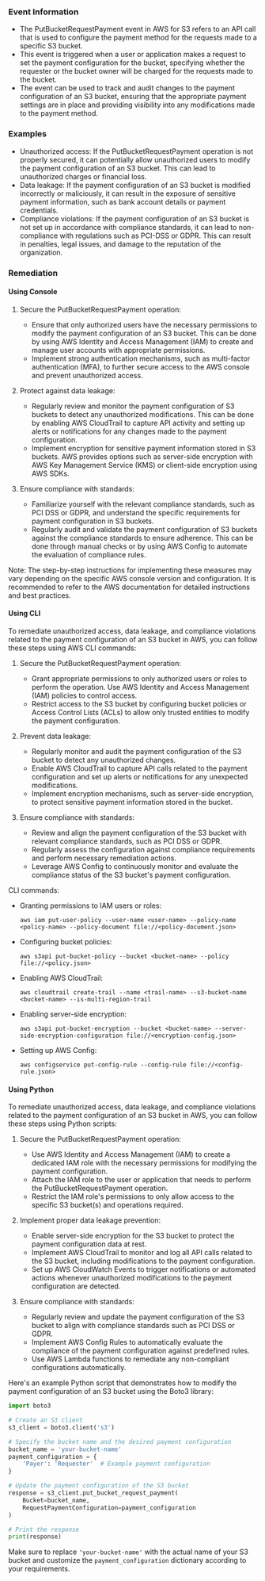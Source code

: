 
### Event Information

- The PutBucketRequestPayment event in AWS for S3 refers to an API call that is used to configure the payment method for the requests made to a specific S3 bucket.
- This event is triggered when a user or application makes a request to set the payment configuration for the bucket, specifying whether the requester or the bucket owner will be charged for the requests made to the bucket.
- The event can be used to track and audit changes to the payment configuration of an S3 bucket, ensuring that the appropriate payment settings are in place and providing visibility into any modifications made to the payment method.


### Examples

- Unauthorized access: If the PutBucketRequestPayment operation is not properly secured, it can potentially allow unauthorized users to modify the payment configuration of an S3 bucket. This can lead to unauthorized charges or financial loss.
- Data leakage: If the payment configuration of an S3 bucket is modified incorrectly or maliciously, it can result in the exposure of sensitive payment information, such as bank account details or payment credentials.
- Compliance violations: If the payment configuration of an S3 bucket is not set up in accordance with compliance standards, it can lead to non-compliance with regulations such as PCI-DSS or GDPR. This can result in penalties, legal issues, and damage to the reputation of the organization.

### Remediation

#### Using Console

1. Secure the PutBucketRequestPayment operation:
   - Ensure that only authorized users have the necessary permissions to modify the payment configuration of an S3 bucket. This can be done by using AWS Identity and Access Management (IAM) to create and manage user accounts with appropriate permissions.
   - Implement strong authentication mechanisms, such as multi-factor authentication (MFA), to further secure access to the AWS console and prevent unauthorized access.

2. Protect against data leakage:
   - Regularly review and monitor the payment configuration of S3 buckets to detect any unauthorized modifications. This can be done by enabling AWS CloudTrail to capture API activity and setting up alerts or notifications for any changes made to the payment configuration.
   - Implement encryption for sensitive payment information stored in S3 buckets. AWS provides options such as server-side encryption with AWS Key Management Service (KMS) or client-side encryption using AWS SDKs.

3. Ensure compliance with standards:
   - Familiarize yourself with the relevant compliance standards, such as PCI DSS or GDPR, and understand the specific requirements for payment configuration in S3 buckets.
   - Regularly audit and validate the payment configuration of S3 buckets against the compliance standards to ensure adherence. This can be done through manual checks or by using AWS Config to automate the evaluation of compliance rules.

Note: The step-by-step instructions for implementing these measures may vary depending on the specific AWS console version and configuration. It is recommended to refer to the AWS documentation for detailed instructions and best practices.

#### Using CLI

To remediate unauthorized access, data leakage, and compliance violations related to the payment configuration of an S3 bucket in AWS, you can follow these steps using AWS CLI commands:

1. Secure the PutBucketRequestPayment operation:
   - Grant appropriate permissions to only authorized users or roles to perform the operation. Use AWS Identity and Access Management (IAM) policies to control access.
   - Restrict access to the S3 bucket by configuring bucket policies or Access Control Lists (ACLs) to allow only trusted entities to modify the payment configuration.

2. Prevent data leakage:
   - Regularly monitor and audit the payment configuration of the S3 bucket to detect any unauthorized changes.
   - Enable AWS CloudTrail to capture API calls related to the payment configuration and set up alerts or notifications for any unexpected modifications.
   - Implement encryption mechanisms, such as server-side encryption, to protect sensitive payment information stored in the bucket.

3. Ensure compliance with standards:
   - Review and align the payment configuration of the S3 bucket with relevant compliance standards, such as PCI DSS or GDPR.
   - Regularly assess the configuration against compliance requirements and perform necessary remediation actions.
   - Leverage AWS Config to continuously monitor and evaluate the compliance status of the S3 bucket's payment configuration.

CLI commands:
- Granting permissions to IAM users or roles:
  ```
  aws iam put-user-policy --user-name <user-name> --policy-name <policy-name> --policy-document file://<policy-document.json>
  ```

- Configuring bucket policies:
  ```
  aws s3api put-bucket-policy --bucket <bucket-name> --policy file://<policy.json>
  ```

- Enabling AWS CloudTrail:
  ```
  aws cloudtrail create-trail --name <trail-name> --s3-bucket-name <bucket-name> --is-multi-region-trail
  ```

- Enabling server-side encryption:
  ```
  aws s3api put-bucket-encryption --bucket <bucket-name> --server-side-encryption-configuration file://<encryption-config.json>
  ```

- Setting up AWS Config:
  ```
  aws configservice put-config-rule --config-rule file://<config-rule.json>
  ```

#### Using Python

To remediate unauthorized access, data leakage, and compliance violations related to the payment configuration of an S3 bucket in AWS, you can follow these steps using Python scripts:

1. Secure the PutBucketRequestPayment operation:
   - Use AWS Identity and Access Management (IAM) to create a dedicated IAM role with the necessary permissions for modifying the payment configuration.
   - Attach the IAM role to the user or application that needs to perform the PutBucketRequestPayment operation.
   - Restrict the IAM role's permissions to only allow access to the specific S3 bucket(s) and operations required.

2. Implement proper data leakage prevention:
   - Enable server-side encryption for the S3 bucket to protect the payment configuration data at rest.
   - Implement AWS CloudTrail to monitor and log all API calls related to the S3 bucket, including modifications to the payment configuration.
   - Set up AWS CloudWatch Events to trigger notifications or automated actions whenever unauthorized modifications to the payment configuration are detected.

3. Ensure compliance with standards:
   - Regularly review and update the payment configuration of the S3 bucket to align with compliance standards such as PCI DSS or GDPR.
   - Implement AWS Config Rules to automatically evaluate the compliance of the payment configuration against predefined rules.
   - Use AWS Lambda functions to remediate any non-compliant configurations automatically.

Here's an example Python script that demonstrates how to modify the payment configuration of an S3 bucket using the Boto3 library:

```python
import boto3

# Create an S3 client
s3_client = boto3.client('s3')

# Specify the bucket name and the desired payment configuration
bucket_name = 'your-bucket-name'
payment_configuration = {
    'Payer': 'Requester'  # Example payment configuration
}

# Update the payment configuration of the S3 bucket
response = s3_client.put_bucket_request_payment(
    Bucket=bucket_name,
    RequestPaymentConfiguration=payment_configuration
)

# Print the response
print(response)
```

Make sure to replace `'your-bucket-name'` with the actual name of your S3 bucket and customize the `payment_configuration` dictionary according to your requirements.

